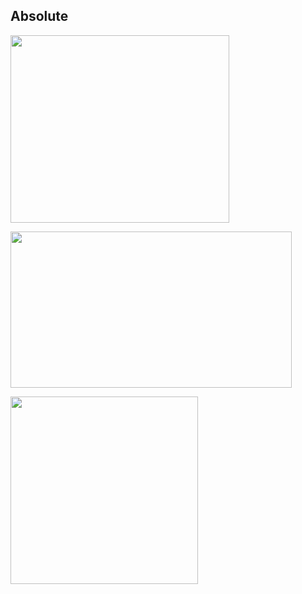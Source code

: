 ## Absolute

![](images/kitten-350-300.jpeg){.absolute top="200" left="0" width="350" height="300"}

![](images/kitten-450-250.jpeg){.absolute top="50" right="50" width="450" height="250"}

![](images/kitten-300-300.jpeg){.absolute bottom="20" right="100" width="300" height="300"}

